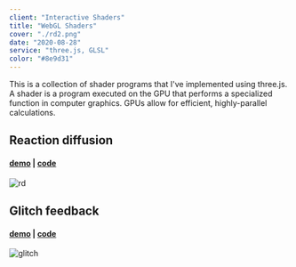 ```yaml
---
client: "Interactive Shaders"
title: "WebGL Shaders"
cover: "./rd2.png"
date: "2020-08-28"
service: "three.js, GLSL"
color: "#8e9d31"
---
```

This is a collection of shader programs that I've implemented using three.js. A shader is a program executed on the GPU that performs a specialized function in computer graphics. GPUs allow for  efficient, highly-parallel calculations. 

## Reaction diffusion
#### [demo](https://sambeebe.github.io/reaction-diffusion-threejs/) | [code](https://github.com/sambeebe/reaction-diffusion-threejs/)
![rd](rd.png "reactiondiffusion")

## Glitch feedback
#### [demo](https://sambeebe.github.io/glitch-shader-threejs/) | [code](https://github.com/sambeebe/glitch-shader-threejs/)
![glitch](glitch.png "glitch")
